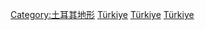 {{Commonscat|Straits of Turkey}}

[[Category:土耳其地形|Category:土耳其地形]]
[[Category:各國海峽|Türkiye]]
[[Category:亞洲海峽|Türkiye]]
[[Category:歐洲海峽|Türkiye]]